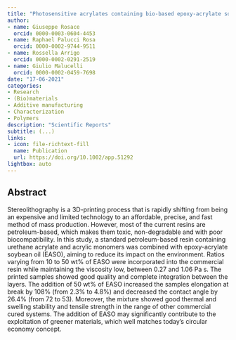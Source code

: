 ```yaml
---
title: "Photosensitive acrylates containing bio-based epoxy-acrylate soybean oil for 3D printing application"
author: 
- name: Giuseppe Rosace
  orcid: 0000-0003-0604-4453
- name: Raphael Palucci Rosa
  orcid: 0000-0002-9744-9511
- name: Rossella Arrigo
  orcid: 0000-0002-0291-2519
- name: Giulio Malucelli
  orcid: 0000-0002-0459-7698
date: "17-06-2021"
categories:
- Research 
- (Bio)materials
- Additive manufacturing
- Characterization
- Polymers
description: "Scientific Reports"
subtitle: (...)
links:
- icon: file-richtext-fill
  name: Publication
  url: https://doi.org/10.1002/app.51292
lightbox: auto 
---
```


## Abstract

Stereolithography is a 3D-printing process that is rapidly shifting from being an expensive and limited technology to an affordable, precise, and fast method of mass production. However, most of the current resins are petroleum-based, which makes them toxic, non-degradable and with poor biocompatibility. In this study, a standard petroleum-based resin containing urethane acrylate and acrylic monomers was combined with epoxy-acrylate soybean oil (EASO), aiming to reduce its impact on the environment. Ratios varying from 10 to 50 wt% of EASO were incorporated into the commercial resin while maintaining the viscosity low, between 0.27 and 1.06 Pa s. The printed samples showed good quality and complete integration between the layers. The addition of 50 wt% of EASO increased the samples elongation at break by 108% (from 2.3% to 4.8%) and decreased the contact angle by 26.4% (from 72 to 53). Moreover, the mixture showed good thermal and swelling stability and tensile strength in the range of other commercial cured systems. The addition of EASO may significantly contribute to the exploitation of greener materials, which well matches today's circular economy concept.
